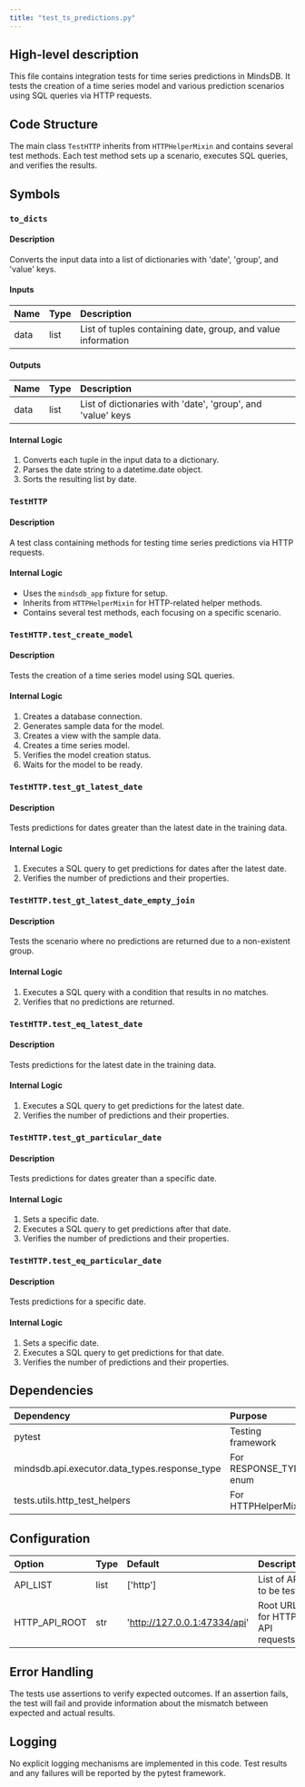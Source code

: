 ```yaml
---
title: "test_ts_predictions.py"
---
```


## High-level description
This file contains integration tests for time series predictions in MindsDB. It tests the creation of a time series model and various prediction scenarios using SQL queries via HTTP requests.

## Code Structure
The main class `TestHTTP` inherits from `HTTPHelperMixin` and contains several test methods. Each test method sets up a scenario, executes SQL queries, and verifies the results.

## Symbols

### `to_dicts`
#### Description
Converts the input data into a list of dictionaries with 'date', 'group', and 'value' keys.

#### Inputs
| Name | Type | Description |
|:-----|:-----|:------------|
| data | list | List of tuples containing date, group, and value information |

#### Outputs
| Name | Type | Description |
|:-----|:-----|:------------|
| data | list | List of dictionaries with 'date', 'group', and 'value' keys |

#### Internal Logic
1. Converts each tuple in the input data to a dictionary.
2. Parses the date string to a datetime.date object.
3. Sorts the resulting list by date.

### `TestHTTP`
#### Description
A test class containing methods for testing time series predictions via HTTP requests.

#### Internal Logic
- Uses the `mindsdb_app` fixture for setup.
- Inherits from `HTTPHelperMixin` for HTTP-related helper methods.
- Contains several test methods, each focusing on a specific scenario.

### `TestHTTP.test_create_model`
#### Description
Tests the creation of a time series model using SQL queries.

#### Internal Logic
1. Creates a database connection.
2. Generates sample data for the model.
3. Creates a view with the sample data.
4. Creates a time series model.
5. Verifies the model creation status.
6. Waits for the model to be ready.

### `TestHTTP.test_gt_latest_date`
#### Description
Tests predictions for dates greater than the latest date in the training data.

#### Internal Logic
1. Executes a SQL query to get predictions for dates after the latest date.
2. Verifies the number of predictions and their properties.

### `TestHTTP.test_gt_latest_date_empty_join`
#### Description
Tests the scenario where no predictions are returned due to a non-existent group.

#### Internal Logic
1. Executes a SQL query with a condition that results in no matches.
2. Verifies that no predictions are returned.

### `TestHTTP.test_eq_latest_date`
#### Description
Tests predictions for the latest date in the training data.

#### Internal Logic
1. Executes a SQL query to get predictions for the latest date.
2. Verifies the number of predictions and their properties.

### `TestHTTP.test_gt_particular_date`
#### Description
Tests predictions for dates greater than a specific date.

#### Internal Logic
1. Sets a specific date.
2. Executes a SQL query to get predictions after that date.
3. Verifies the number of predictions and their properties.

### `TestHTTP.test_eq_particular_date`
#### Description
Tests predictions for a specific date.

#### Internal Logic
1. Sets a specific date.
2. Executes a SQL query to get predictions for that date.
3. Verifies the number of predictions and their properties.

## Dependencies
| Dependency | Purpose |
|:-----------|:--------|
| pytest | Testing framework |
| mindsdb.api.executor.data_types.response_type | For RESPONSE_TYPE enum |
| tests.utils.http_test_helpers | For HTTPHelperMixin |

## Configuration
| Option | Type | Default | Description |
|:-------|:-----|:--------|:------------|
| API_LIST | list | ['http'] | List of APIs to be tested |
| HTTP_API_ROOT | str | 'http://127.0.0.1:47334/api' | Root URL for HTTP API requests |

## Error Handling
The tests use assertions to verify expected outcomes. If an assertion fails, the test will fail and provide information about the mismatch between expected and actual results.

## Logging
No explicit logging mechanisms are implemented in this code. Test results and any failures will be reported by the pytest framework.